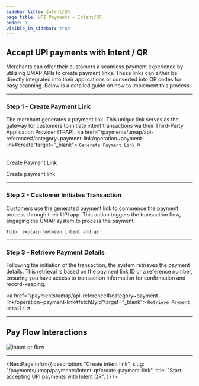 ```yaml
---
sidebar_title: Intent/QR
page_title: UPI Payments - Intent/QR
order: 1
visible_in_sidebar: true
---
```


## Accept UPI payments with Intent / QR

Merchants can offer their customers a seamless payment experience by utilizing UMAP APIs to create payment links. These links can either be directly integrated into their applications or converted into QR codes for easy scanning. Below is a detailed guide on how to implement this process:

<hr class="primary" />

### Step 1 - Create Payment Link
The merchant generates a payment link. This unique link serves as the gateway for customers to initiate intent transactions via their Third-Party Application Provider (TPAP).
<a href="/payments/umap/api-reference#/category~payment-link/operation~payment-link#create"target="_blank">
    <code>Generate Payment Link</code> ↗
</a>

<br/>

<Row>
    <Portion desktopSpan="half">
        <Card padding="small" shape="rounded">
            <a href="/payments/umap/api-reference#/category~payment-link/operation~payment-link#create" target="_blank">
                Create Payment Link
            </a>
            <p>
                Create payment link
            </p>
        </Card>
    </Portion>
</Row>

<hr class="primary" />

### Step 2 - Customer Initiates Transaction
Customers use the generated payment link to commence the payment process through their UPI app. This action triggers the transaction flow, engaging the UMAP system to process the payment.

`Todo: explain between intent and qr`

<hr class="primary" />

### Step 3 - Retrieve Payment Details
Following the initiation of the transaction, the system retrieves the payment details. This retrieval is based on the payment link ID or a reference number, ensuring you have access to transaction information for confirmation and record-keeping.

<a href="/payments/umap/api-reference#/category~payment-link/operation~payment-link#fetchById"target="_blank">
    <code>Retrieve Payment Details</code> ↗
</a>

<hr class="primary" />

## Pay Flow Interactions

<img
  src="https://storage.googleapis.com/strapi-assets/latest/intent/intent.png"
  alt="intent qr flow"
/>

<hr class="primary" />

<NextPage
    info={{
        description: "Create intent link",
        slug: "/payments/umap/payments/intent-qr/create-payment-link",
        title: "Start accepting UPI payments with Intent QR",
    }}
/>

<WasPageHelpful />